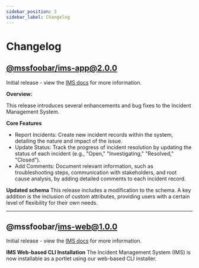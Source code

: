 ```yaml
---
sidebar_position: 3
sidebar_label: Changelog
---
```


# Changelog

## [@mssfoobar/ims-app@2.0.0](https://github.com/mssfoobar/ims/releases/tag/v2.0.0)

Initial release - view the [IMS docs](../overview/features.mdx) for more information.

**Overview:**

This release introduces several enhancements and bug fixes to the Incident Management System.

**Core Features**

-   Report Incidents: Create new incident records within the system, detailing the nature and impact of the issue.
-   Update Status: Track the progress of incident resolution by updating the status of each incident (e.g., "Open,"
    "Investigating," "Resolved," "Closed").
-   Add Comments: Document relevant information, such as troubleshooting steps, communication with stakeholders, and
    root cause analysis, by adding detailed comments to each incident record.

**Updated schema**
This release includes a modification to the schema. A key addition is the inclusion of custom attributes, providing
users with a certain level of flexibility for their own needs.

---

## @mssfoobar/ims-web@1.0.0

Initial release - view the [IMS docs](../overview/features.mdx) for more information.

**IMS Web-based CLI Installation**
The Incident Management System (IMS) is now installable as a portlet using our web-based CLI installer.
